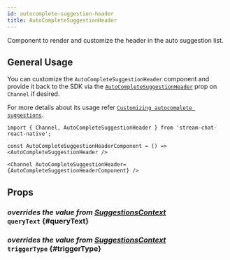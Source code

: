 ```yaml
---
id: autocomplete-suggestion-header
title: AutoCompleteSuggestionHeader
---
```



Component to render and customize the header in the auto suggestion list.

## General Usage

You can customize the `AutoCompleteSuggestionHeader` component and provide it back to the SDK via the [`AutoCompleteSuggestionHeader`](../../channel#autocompletesuggestionheader) prop on `Channel` if desired.

For more details about its usage refer [`Customizing autocomplete suggestions`](../../../ui-cookbook/custom-autocomplete-suggestion-list).

```tsx
import { Channel, AutoCompleteSuggestionHeader } from 'stream-chat-react-native';

const AutoCompleteSuggestionHeaderComponent = () => <AutoCompleteSuggestionHeader />

<Channel AutoCompleteSuggestionHeader={AutoCompleteSuggestionHeaderComponent} />
```

## Props

### <div class="label description">_overrides the value from [SuggestionsContext](../../../ui-components/contexts/suggestions-context#querytext)_</div> `queryText` {#queryText}

<QueryText />

### <div class="label description">_overrides the value from [SuggestionsContext](../../../ui-components/contexts/suggestions-context#triggertype)_</div> `triggerType` {#triggerType}

<TriggerType />
